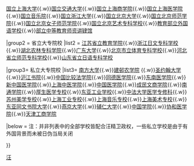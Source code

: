 {{Navbox
|name = 汪精卫政权大专院校
|title = [[File:Flag of the Republic of China-Nanjing (Peace, Anti-Communism, National Construction).svg|25px]] [[汪精卫政权]]大专院校
|state = 

|group1 = 国立大专院校
|list1 = [[国立中央大学 (汪精卫政权)|国立中央大学]]{{.w}}[[国立上海大学]]{{.w}}[[南洋大學 (上海)|国立交通大学]]{{.w}}[[国立上海商学院 (汪精卫政权)|国立上海商学院]]{{.w}}[[国立上海医学院 (汪精卫政权)|国立上海医学院]]{{.w}}[[国立音乐院 (汪精卫政权)|国立音乐院]]{{.w}}[[国立浙江大学 (汪精卫政权)|国立浙江大学]]{{.w}}[[国立北京大学 (汪精卫政权)|国立北京大学]]{{.w}}[[国立北京师范学院 (汪精卫政权)|国立北京师范学院]]{{.w}}[[国立北京女子师范学院 (汪精卫政权)|国立北京女子师范学院]]{{.w}}[[国立北京艺术专科学校 (汪精卫政权)|国立北京艺术专科学校]]{{.w}}[[教育部立外国语学校 (汪精卫政权)|教育部立外国语学校]]{{.w}}[[部立中等教育师资讲肄馆 (汪精卫政权)|部立中等教育师资讲肄馆]]

|group2 = 省立大专院校
|list2 = [[江苏省立教育学院 (汪精卫政权)|江苏省立教育学院]]{{.w}}[[浙江日文专科学校 (汪精卫政权)|浙江日文专科学校]]{{.w}}[[湖北农林专科学院 (汪精卫政权)|湖北农林专科学院]]{{.w}}[[广东大学 (汪精卫政权)|广东大学]]{{.w}}[[北京市立体育专科学校 (汪精卫政权)|北京市立体育专科学校]]{{.w}}[[河北省立师范专科学校 (汪精卫政权)|河北省立师范专科学校]]{{.w}}[[山东省立日语专科学校 (汪精卫政权)|山东省立日语专科学校]]

|group3= 私立大专院校
|list3= [[南方大学 (汪精卫政权)|南方大学]]{{.w}}[[建邨农学院]]
{{.w}}[[圣约翰大学 (上海)|圣约翰大学]]{{.w}}[[沪江书院]]{{.w}}[[中国比较法学院]]{{.w}}[[同德医学院]]{{.w}}[[东南医学院]]{{.w}}[[新中国医学院]]{{.w}}[[上海中医学院 (汪精卫政权)|上海中医学院]]{{.w}}[[中国医学院]]{{.w}}[[成民文商学院]]{{.w}}[[南通学院]]{{.w}}[[厚生医学专校]]{{.w}}[[东亚工业学校]]{{.w}}[[中法大学医学专修科]]{{.w}}[[苏州美学专校]]{{.w}}[[上海工业专校]]{{.w}}[[上海音乐专校]]{{.w}}[[上海美术专校]]{{.w}}[[东亚同文书院大学]]{{.w}}[[燕京大学]]{{.w}}[[輔仁大學北平時期|辅仁大学]]{{.w}}[[中国学院]]{{.w}}[[协和医学院]]{{.w}}[[天津工商学院]]

|below = 注：并非列表中的全部学校皆配合汪精卫政权，一些私立学校是由于有外国背景而未被日伪当局关闭

}}<noinclude>
{{collapsible option}}
[[Category:汪精卫政权教育| ]]
[[Category:中华民国大陆时期大专院校| ]]
[[Category:中国教育模板|汪]]
</noinclude>